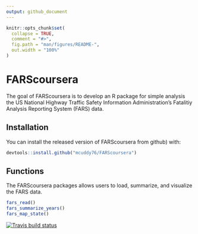 ```yaml
---
output: github_document
---
```


<!-- README.md is generated from README.Rmd. Please edit that file -->

```r
knitr::opts_chunk$set(
  collapse = TRUE,
  comment = "#>",
  fig.path = "man/figures/README-",
  out.width = "100%"
)
```
# FARScoursera

The goal of FARScoursera is to develop an R package for simple analysis the US National Highway Traffic Safety Information Administration's Fatalitiy Analysis Reporting System (FARS) data. 

## Installation

You can install the released version of FARScoursera from github) with:

``` r
devtools::install.github("mcuddy76/FARScoursera")
```

## Functions

The FARScoursera packages allows users to load, summarize, and visualize the FARS data. 

```r
fars_read()
fars_summarize_years()
fars_map_state()
```


[![Travis build status](https://travis-ci.org/mcuddy76/FARScoursera.svg?branch=master)](https://travis-ci.org/mcuddy76/FARScoursera)
